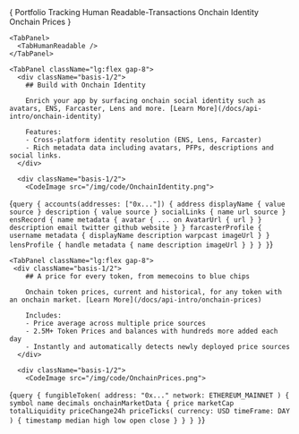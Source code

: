 

<TabGroup>
  {
  <TabList className="flex flex-wrap gap-4 justify-center py-6">
    <Tab className="zapper-tab text-xl">
      <span className="flex items-center gap-2">
        <RiDonutChartFill /> Portfolio Tracking
      </span>
    </Tab>
    <Tab className="zapper-tab text-xl">
      <span className="flex items-center gap-2">
        <RiListCheck2 /> Human Readable-Transactions
      </span>
    </Tab>
    <Tab className="zapper-tab text-xl">
      <span className="flex items-center gap-2">
        <RiPassportLine />
        Onchain Identity
      </span>
    </Tab>
    <Tab className="zapper-tab text-xl">
      <span className="flex items-center gap-2">
        <RiCoinsLine />
        Onchain Prices
      </span>
      </Tab>
  </TabList>
  }
  <TabPanels className="border-gray-100 border p-8 border-solid rounded-3xl">
    <TabPanel>
      <TabPortfolioTracking />
    </TabPanel>

    <TabPanel>
      <TabHumanReadable />
    </TabPanel>

    <TabPanel className="lg:flex gap-8">
      <div className="basis-1/2">
        ## Build with Onchain Identity

        Enrich your app by surfacing onchain social identity such as avatars, ENS, Farcaster, Lens and more. [Learn More](/docs/api-intro/onchain-identity)

        Features:
        - Cross-platform identity resolution (ENS, Lens, Farcaster)
        - Rich metadata data including avatars, PFPs, descriptions and social links.
      </div>

      <div className="basis-1/2">
        <CodeImage src="/img/code/OnchainIdentity.png">
{`
query {
  accounts(addresses: ["0x..."]) {
    address
    displayName {
      value
      source
    }
    description {
      value
      source
    }
    socialLinks {
      name
      url
      source
    }
    ensRecord {
      name
      metadata {
        avatar {
          ... on AvatarUrl {
            url
          }
        }
        description
        email
        twitter
        github
        website
      }
    }
    farcasterProfile {
      username
      metadata {
        displayName
        description
        warpcast
        imageUrl
      }
    }
    lensProfile {
      handle
      metadata {
        name
        description
        imageUrl
      }
    }
  }
}
`}
        </CodeImage>
      </div>
    </TabPanel>

    <TabPanel className="lg:flex gap-8">
     <div className="basis-1/2">
        ## A price for every token, from memecoins to blue chips

        Onchain token prices, current and historical, for any token with an onchain market. [Learn More](/docs/api-intro/onchain-prices)

        Includes:
        - Price average across multiple price sources
        - 2.5M+ Token Prices and balances with hundreds more added each day
        - Instantly and automatically detects newly deployed price sources
      </div>

      <div className="basis-1/2">
        <CodeImage src="/img/code/OnchainPrices.png">
{`
query {
  fungibleToken(
    address: "0x..."
    network: ETHEREUM_MAINNET
  ) {
    symbol
    name
    decimals
    onchainMarketData {
      price
      marketCap
      totalLiquidity
      priceChange24h
      priceTicks(
        currency: USD
        timeFrame: DAY
      ) {
        timestamp
        median
        high
        low
        open
        close
      }
    }
  }
}
`}
        </CodeImage>
      </div>
    </TabPanel>
  </TabPanels>
</TabGroup>